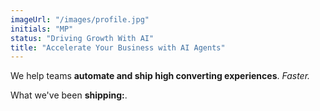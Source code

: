 ```yaml
---
imageUrl: "/images/profile.jpg"
initials: "MP"
status: "Driving Growth With AI"
title: "Accelerate Your Business with AI Agents"
---
```


We help teams **automate and ship high converting experiences**. *Faster.* 

What we've been **shipping:**.

